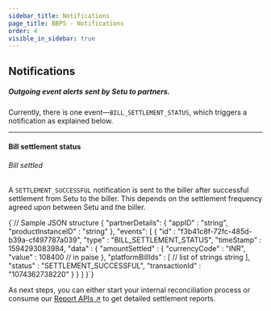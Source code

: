 ```yaml
---
sidebar_title: Notifications
page_title: BBPS - Notifications
order: 4
visible_in_sidebar: true
---
```


## Notifications

##### Outgoing event alerts sent by Setu to partners.

Currently, there is one event—`BILL_SETTLEMENT_STATUS`, which triggers a notification as explained below.

<hr class="primary" />

#### Bill settlement status

###### Bill settled

A `SETTLEMENT_SUCCESSFUL` notification is sent to the biller after successful settlement from Setu to the biller. This depends on the settlement frequency agreed upon between Setu and the biller.

<CodeBlockWithCopy language="json">
  {`// Sample JSON structure
{
    "partnerDetails": {
        "appID"             : "string",
        "productInstanceID" : "string"
    },
    "events": [
        {
            "id"        : "f3b41c8f-72fc-485d-b39a-cf497787a039",
            "type"      : "BILL_SETTLEMENT_STATUS",
            "timeStamp" : 1594293083984,
            "data"      : {
                "amountSettled"     : {
                    "currencyCode" : "INR",
                    "value"        : 108400 // in paise
                },
                "platformBillIds"   : [ // list of strings
                    string
                ],
                "status"            : "SETTLEMENT_SUCCESSFUL",
                "transactionId"     : "1074362738220"
            }
        }
    ]
}`}
</CodeBlockWithCopy>

As next steps, you can either start your internal reconciliation process or consume our <a href="reports" target="_blank">Report APIs ↗</a> to get detailed settlement reports.

<WasPageHelpful />
